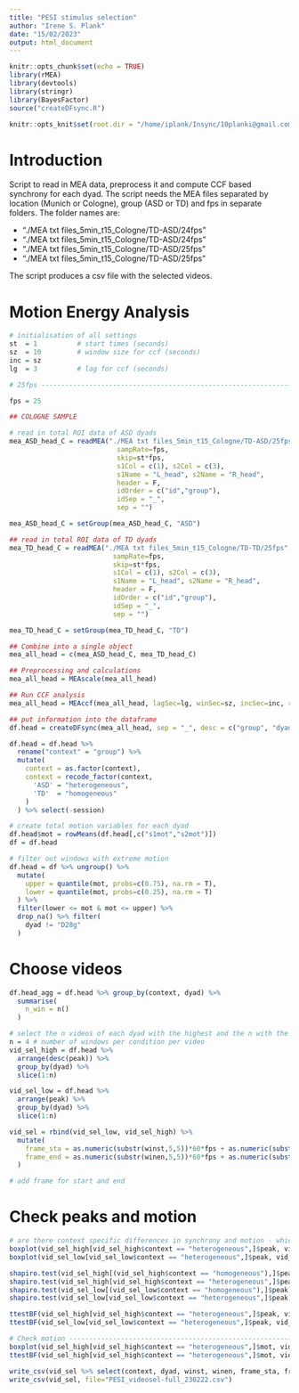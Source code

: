 ```yaml
---
title: "PESI stimulus selection"
author: "Irene S. Plank"
date: "15/02/2023"
output: html_document
---
```


```r
knitr::opts_chunk$set(echo = TRUE)
library(rMEA)
library(devtools)
library(stringr)
library(BayesFactor)
source("createDFsync.R")

knitr::opts_knit$set(root.dir = "/home/iplank/Insync/10planki@gmail.com/Google Drive/NEVIA/study_IMPAS/MEA_sync")

```

<style type="text/css">
.main-container {
  max-width: 1100px;
  margin-left: auto;
  margin-right: auto;
}
</style>

# Introduction

Script to read in MEA data, preprocess it and compute CCF based synchrony for each dyad. The script needs the MEA files separated by location (Munich or Cologne), group (ASD or TD) and fps in separate folders. The folder names are:

* "./MEA txt files_5min_t15_Cologne/TD-ASD/24fps"
* "./MEA txt files_5min_t15_Cologne/TD-ASD/24fps"
* "./MEA txt files_5min_t15_Cologne/TD-ASD/25fps"
* "./MEA txt files_5min_t15_Cologne/TD-ASD/25fps"

The script produces a csv file with the selected videos.

# Motion Energy Analysis

```r
# initialisation of all settings
st  = 1          # start times (seconds)
sz  = 10         # window size for ccf (seconds)
inc = sz
lg  = 3          # lag for ccf (seconds)

# 25fps -------------------------------------------------------------------

fps = 25

## COLOGNE SAMPLE

# read in total ROI data of ASD dyads
mea_ASD_head_C = readMEA("./MEA txt files_5min_t15_Cologne/TD-ASD/25fps",
                           sampRate=fps, 
                           skip=st*fps,
                           s1Col = c(1), s2Col = c(3), 
                           s1Name = "L_head", s2Name = "R_head", 
                           header = F,
                           idOrder = c("id","group"),
                           idSep = "_",
                           sep = "")

mea_ASD_head_C = setGroup(mea_ASD_head_C, "ASD")

## read in total ROI data of TD dyads
mea_TD_head_C = readMEA("./MEA txt files_5min_t15_Cologne/TD-TD/25fps",
                          sampRate=fps, 
                          skip=st*fps,
                          s1Col = c(1), s2Col = c(3), 
                          s1Name = "L_head", s2Name = "R_head", 
                          header = F,
                          idOrder = c("id","group"),
                          idSep = "_",
                          sep = "")

mea_TD_head_C = setGroup(mea_TD_head_C, "TD")

## Combine into a single object
mea_all_head = c(mea_ASD_head_C, mea_TD_head_C)

## Preprocessing and calculations
mea_all_head = MEAscale(mea_all_head)

## Run CCF analysis 
mea_all_head = MEAccf(mea_all_head, lagSec=lg, winSec=sz, incSec=inc, r2Z=T, ABS=T)

## put information into the dataframe 
df.head = createDFsync(mea_all_head, sep = "_", desc = c("group", "dyad", "session"), fps)

df.head = df.head %>%
  rename("context" = "group") %>%
  mutate(
    context = as.factor(context), 
    context = recode_factor(context, 
      'ASD' = "heterogeneous",
      'TD'  = "homogeneous"
    )
  ) %>% select(-session)

# create total motion variables for each dyad
df.head$mot = rowMeans(df.head[,c("s1mot","s2mot")])
df = df.head

# filter out windows with extreme motion 
df.head = df %>% ungroup() %>%
  mutate(
    upper = quantile(mot, probs=c(0.75), na.rm = T), 
    lower = quantile(mot, probs=c(0.25), na.rm = T)
  ) %>%
  filter(lower <= mot & mot <= upper) %>%
  drop_na() %>% filter(
    dyad != "D28g"
  )
```

# Choose videos

```r
df.head_agg = df.head %>% group_by(context, dyad) %>%
  summarise(
    n_win = n()
  )

# select the n videos of each dyad with the highest and the n with the lowest synchrony values (peak)
n = 4 # number of windows per condition per video
vid_sel_high = df.head %>%
  arrange(desc(peak)) %>% 
  group_by(dyad) %>%
  slice(1:n)

vid_sel_low = df.head %>%
  arrange(peak) %>% 
  group_by(dyad) %>%
  slice(1:n)

vid_sel = rbind(vid_sel_low, vid_sel_high) %>%
  mutate(
    frame_sta = as.numeric(substr(winst,5,5))*60*fps + as.numeric(substr(winst,7,8))*fps,
    frame_end = as.numeric(substr(winen,5,5))*60*fps + as.numeric(substr(winen,7,8))*fps
  )

# add frame for start and end


```

# Check peaks and motion

```r

# are there context specific differences in synchrony and motion - which we want to avoid!
boxplot(vid_sel_high[vid_sel_high$context == "heterogeneous",]$peak, vid_sel_high[vid_sel_high$context == "homogeneous",]$peak)
boxplot(vid_sel_low[vid_sel_low$context == "heterogeneous",]$peak, vid_sel_low[vid_sel_low$context == "homogeneous",]$peak)

shapiro.test(vid_sel_high[(vid_sel_high$context == "homogeneous"),]$peak)
shapiro.test(vid_sel_high[vid_sel_high$context == "heterogeneous",]$peak)
shapiro.test(vid_sel_low[(vid_sel_low$context == "homogeneous"),]$peak)
shapiro.test(vid_sel_low[vid_sel_low$context == "heterogeneous",]$peak)

ttestBF(vid_sel_high[vid_sel_high$context == "heterogeneous",]$peak, vid_sel_high[vid_sel_high$context == "homogeneous",]$peak, paired = F)
ttestBF(vid_sel_low[vid_sel_low$context == "heterogeneous",]$peak, vid_sel_low[vid_sel_low$context == "homogeneous",]$peak, paired = F)

# Check motion ------------------------------------------------------------
boxplot(vid_sel_high[vid_sel_high$context == "heterogeneous",]$mot, vid_sel_high[vid_sel_high$context == "homogeneous",]$mot)
ttestBF(vid_sel_high[vid_sel_high$context == "heterogeneous",]$mot, vid_sel_high[vid_sel_high$context == "homogeneous",]$mot, paired = F)

write_csv(vid_sel %>% select(context, dyad, winst, winen, frame_sta, frame_end), file="PESI_videosel_230222.csv")
write_csv(vid_sel, file="PESI_videosel-full_230222.csv")

```